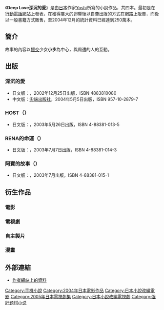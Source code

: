 《'''Deep Love深沉的愛'''》是由[[日本|日本]]作家[[Yoshi|Yoshi]]所寫的小說作品，共四本。最初是在[[行動電話|行動電話]][[網站|網站]]上發表，在獲得廣大的迴響後以自費出版的方式在網路上販賣，而後以一般書籍方式販售，至2004年12月的統計資料已經達到250萬本。

== 簡介 ==
故事的內容以[[援交|援交]]少女'''小步'''為中心，與周遭的人的互動。

== 出版 ==
=== 深沉的愛{{lang|ja|アユの物語}} ===
* 日文版：{{link-ja|Starts出版|スターツ出版}}，2002年12月25日出版，ISBN 4883810080
* 中文版：[[尖端出版社|尖端出版社]]，2004年5月5日出版，ISBN 957-10-2879-7
=== HOST（{{lang|ja|ホスト}}） ===
* 日文版：{{lang|ja|スターツ出版}}，2003年5月26日出版，ISBN 4-88381-013-5
=== RENA的命運（{{lang|ja|レイナの運命}}） ===
* 日文版：{{lang|ja|スターツ出版}}，2003年7月7日出版，ISBN 4-88381-014-3
=== 阿寶的故事（{{lang|ja|パオの物語}}） ===
* 日文版：{{lang|ja|スターツ出版}}，2003年7月出版，ISBN 4-88381-015-1

== 衍生作品 ==
=== 電影 ===
=== 電視劇 ===
=== 自主製片 ===
=== 漫畫 ===

== 外部連結 ==
* {{ja}} [https://web.archive.org/web/20070621225052/http://www.zavn.net/deep/hon-p-dl.php 作者網站上的資料]

{{東京電視台週五深夜1點深夜電視劇}}
{{Lit-stub}}
[[Category:手機小說|Category:手機小說]]
[[Category:2004年日本電影作品|Category:2004年日本電影作品]]
[[Category:日本小說改編電影|Category:日本小說改編電影]]
[[Category:2005年日本電視劇集|Category:2005年日本電視劇集]]
[[Category:日本小說改編電視劇|Category:日本小說改編電視劇]]
[[Category:强奸题材小说|Category:强奸题材小说]]